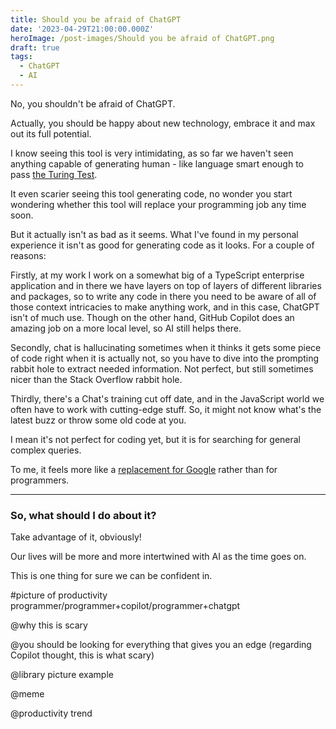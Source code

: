 ```yaml
---
title: Should you be afraid of ChatGPT
date: '2023-04-29T21:00:00.000Z'
heroImage: /post-images/Should you be afraid of ChatGPT.png
draft: true
tags:
  - ChatGPT
  - AI
---
```


No, you shouldn't be afraid of ChatGPT.

Actually, you should be happy about new technology, embrace it and max out its full potential.

I know seeing this tool is very intimidating, as so far we haven't seen anything capable of generating human - like language smart enough to pass [the Turing Test](https://en.wikipedia.org/wiki/Turing_test).

It even scarier seeing this tool generating code, no wonder you start wondering whether this tool will replace your programming job any time soon.

But it actually isn't as bad as it seems. What I've found in my personal experience it isn't as good for generating code as it looks. For a couple of reasons:

Firstly, at my work I work on a somewhat big of a TypeScript enterprise application and in there we have layers on top of layers of different libraries and packages, so to write any code in there you need to be aware of all of those context intricacies to make anything work, and in this case, ChatGPT isn't of much use. Though on the other hand, GitHub Copilot does an amazing job on a more local level, so AI still helps there.

Secondly, chat is hallucinating sometimes when it thinks it gets some piece of code right when it is actually not, so you have to dive into the prompting rabbit hole to extract needed information. Not perfect, but still sometimes nicer than the Stack Overflow rabbit hole.

Thirdly, there's a Chat's training cut off date, and in the JavaScript world we often have to work with cutting-edge stuff. So, it might not know what's the latest buzz or throw some old code at you.

I mean it's not perfect for coding yet, but it is for searching for general complex queries.

To me, it feels more like a [replacement for Google](https://alex-code.com/post/2023-04-22-why-chatgpt-is-better-than-google) rather than for programmers.

***

### So, what should I do about it?

Take advantage of it, obviously!

Our lives will be more and more intertwined with AI as the time goes on.

This is one thing for sure we can be confident in.

\#picture of productivity programmer/programmer+copilot/programmer+chatgpt

@why this is scary

@you should be looking for everything that gives you an edge (regarding Copilot thought, this is what scary)

@library picture example

@meme

@productivity trend
